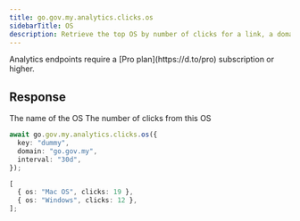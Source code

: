 ```yaml
---
title: go.gov.my.analytics.clicks.os
sidebarTitle: OS
description: Retrieve the top OS by number of clicks for a link, a domain, or the authenticated workspace.
---
```



<Note>
  Analytics endpoints require a [Pro plan](https://d.to/pro) subscription or
  higher.
</Note>

<AnalyticsArguments />

## Response

<ResponseField name="os" type="string" required>
  The name of the OS
</ResponseField>

<ResponseField name="clicks" type="number" required>
  The number of clicks from this OS
</ResponseField>

<RequestExample>

```typescript
await go.gov.my.analytics.clicks.os({
  key: "dummy",
  domain: "go.gov.my",
  interval: "30d",
});
```

</RequestExample>

<ResponseExample>

```typescript
[
  { os: "Mac OS", clicks: 19 },
  { os: "Windows", clicks: 12 },
];
```

</ResponseExample>
